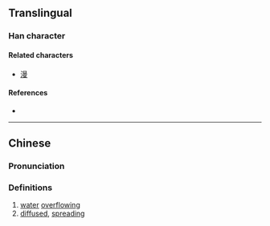 {{also|漫}}
{{character info}}
==Translingual==

===Han character===
{{Han char|rn=85|rad=水|as=13|sn=16|four=|canj=EAWS|ids=⿰氵⿱⿱日罒方}}

====Related characters====
* [[漫]]

====References====
* {{Han ref|kx=0653.320|dkj=18417|dj=1063.250|hdz=31755.120|uh=6FB7|ud=28599}}

----

==Chinese==
{{zh-forms}}

===Pronunciation===
{{zh-pron
|m=màn
|c=maan6
|mc=
|oc=
|ma=
|cat=n,a
}}

===Definitions===
{{zh-hanzi}}

# [[water]] [[overflowing]]
# [[diffused]], [[spreading]]